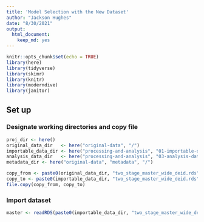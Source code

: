 ```yaml
---
title: 'Model Selection with the New Dataset'
author: "Jackson Hughes"
date: "8/30/2021"
output: 
  html_document:
    keep_md: yes
---
```


```r
knitr::opts_chunk$set(echo = TRUE)
library(here)
library(tidyverse)
library(skimr)
library(knitr)
library(moderndive)
library(janitor)
```

## Set up

### Designate working directories and copy file

```r
proj_dir <- here()
original_data_dir   <- here("original-data", "/")
importable_data_dir <- here("processing-and-analysis", "01-importable-data", "/")
analysis_data_dir   <- here("processing-and-analysis", "03-analysis-data", "/")
metadata_dir <- here("original-data", "metadata", "/")

copy_from <- paste0(original_data_dir, "two_stage_master_wide_deid.rds")
copy_to <- paste0(importable_data_dir, "two_stage_master_wide_deid.rds")
file.copy(copy_from, copy_to)
```

### Import dataset

```r
master <- readRDS(paste0(importable_data_dir, "two_stage_master_wide_deid.rds"))
```

